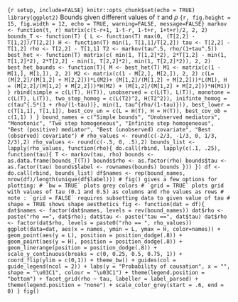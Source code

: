 ```{r setup, include=FALSE} knitr::opts_chunk$set(echo = TRUE) library(ggplot2) ``` Bounds given different values of $\tau$ and $\rho$ ```{r, fig.height = 15, fig.width = 12, echo = TRUE, warning=FALSE, message=FALSE} markov <- function(t, r) matrix(c(t-r+1, 1-t-r, 1-t+r, 1+t+r)/2, 2, 2) bounds_T <- function(T) { L <- function(T) max(0, (T[2,2] - T[1,2])/T[2,2]) H <- function(T) min(1, T[1,1]/T[2,2]) tau <- T[2,2] - T[1,2] rho <- T[2,2] - T[1,1] T2 <- markov(tau^.5, rho/(1+tau^.5)) best_het <- function(T) matrix(c( min(1, T[1,2]*2), 2*T[1,2] - min(1, T[1,2]*2), 2*T[2,2] - min(1, T[2,2]*2), min(1, T[2,2]*2)), 2, 2) best_het_bounds <- function(T){ M <- best_het(T) M1 <- matrix(c(1 - M[1,], M[1,]), 2, 2) M2 <- matrix(c(1 - M[2,], M[2,]), 2, 2) c(L= (M[2,2]/(M[1,2] + M[2,2]))*L(M2)+ (M[1,2]/(M[1,2] + M[2,2]))*L(M1), H = (M[2,2]/(M[1,2] + M[2,2]))*H(M2) + (M[1,2]/(M[1,2] + M[2,2]))*H(M1)) } rbind(simple = c(L(T), H(T)), unobserved = c(L(T), L(T)), monotone = c(L(T), L(T)), two_step_homog = c(L(T2)^2, H(T2^2)), inifinte_homog = c(tau^{.5*(1 + rho/(1-tau))}, min(1, tau^{rho/(1-tau)})), best_lower = c(T[1,1], T[1,1]), best_cov_un = c(L = H(T), H = H(T)), best_cov_ob = c(1,1) ) } bound_names = c("Simple bounds", "Unobserved mediators", "Monotonic", "Two step homogeneous", "Infinite step homogeneous", "Best (positive) mediator", "Best (unobserved) covariate", "Best (observed) covariate") # rho_values <- round(c(-2/3, -1/3, 0, 1/3, 2/3),2) rho_values <- round(c(-.5, 0, .5),2) bounds_list <- lapply(rho_values, function(rho){ do.call(rbind, lapply(c(.1, .25), function(tau){ T <- markov(tau, rho) bounds <- as.data.frame(bounds_T(T)) bounds$rho <- as.factor(rho) bounds$tau <- as.factor(tau) bounds$label <- rownames(bounds) bounds })) }) df <- do.call(rbind, bounds_list) df$names <- rep(bound_names, nrow(df)/length(unique(df$label))) # fig() gives a few options for plotting: # `bw = TRUE` plots grey colors # `grid = TRUE` plots grid with values of tau (0.1 and 0.5) as columns and rho values as rows # note : `grid = FALSE` requires subsetting data to given value of tau # shape = TRUE shows shape aesthetics fig <- function(dat = df){ dat$names <- factor(dat$names, levels = rev(bound_names)) dat$rho <- paste("rho ==", dat$rho); dat$tau <- paste("tau ==", dat$tau) dat$rho <- factor(dat$rho, levels = paste0("rho == ", rho_values)) ggplot(data=dat, aes(x = names, ymin = L, ymax = H, color=names)) + geom_point(aes(y = L), position = position_dodge(.8)) + geom_point(aes(y = H), position = position_dodge(.8)) + geom_linerange(position = position_dodge(.8)) + scale_y_continuous(breaks = c(0, 0.25, 0.5, 0.75, 1)) + coord_flip(ylim = c(0,1)) + theme_bw() + guides(col = guide_legend(ncol = 2)) + labs(y = "Probability of causation", x = "", shape = "\u03C1", colour = "\u03C1") + theme(legend.position = "bottom") + facet_grid(rho ~ tau, labeller = label_parsed) + theme(legend.position = "none") + scale_color_grey(start = .6, end = 0) } fig() ```